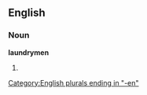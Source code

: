 ==English==

===Noun===
'''laundrymen'''

# {{plural of|[[laundryman]]}}

[[Category:English plurals ending in "-en"]]